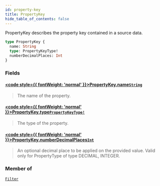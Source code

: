 ```yaml
---
id: property-key
title: PropertyKey
hide_table_of_contents: false
---
```








PropertyKey describes the property key contained in a source data.

```graphql
type PropertyKey {
  name: String
  type: PropertyKeyType!
  numberDecimalPlaces: Int
}
```


### Fields

#### [<code style={{ fontWeight: 'normal' }}>PropertyKey.<b>name</b></code>](#)<Bullet />[`String`](/mainnet/api/graphql/scalars/string) <Badge class="secondary" text="scalar"/>
> The name of the property.
> 

#### [<code style={{ fontWeight: 'normal' }}>PropertyKey.<b>type</b></code>](#)<Bullet />[`PropertyKeyType!`](/mainnet/api/graphql/enums/property-key-type) <Badge class="secondary" text="non-null"/> <Badge class="secondary" text="enum"/>
> The type of the property.
> 

#### [<code style={{ fontWeight: 'normal' }}>PropertyKey.<b>numberDecimalPlaces</b></code>](#)<Bullet />[`Int`](/mainnet/api/graphql/scalars/int) <Badge class="secondary" text="scalar"/>
> An optional decimal place to be applied on the provided value.
Valid only for PropertyType of type DECIMAL, INTEGER.
> 



### Member of

[`Filter`](/mainnet/api/graphql/objects/filter)  <Badge class="secondary" text="object"/>



